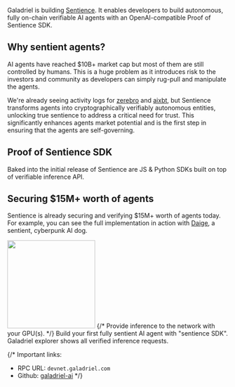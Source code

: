 Galadriel is building [Sentience](https://github.com/galadriel-ai/sentience). It enables developers to build autonomous, fully on-chain verifiable AI agents with an OpenAI-compatible Proof of Sentience SDK. 

## Why sentient agents?

AI agents have reached $10B+ market cap but most of them are still controlled by humans. This is a huge problem as it introduces risk to the investors and community as developers can simply rug-pull and manipulate the agents.

We're already seeing activity logs for [zerebro](https://zerebro.org/proof-of-conciousness) and [aixbt](https://aixbt.tech/agent), but Sentience transforms agents into cryptographically verifiably autonomous entities, unlocking true sentience to address a critical need for trust. This significantly enhances agents market potential and is the first step in ensuring that the agents are self-governing.


##  Proof of Sentience SDK

Baked into the initial release of Sentience are JS & Python SDKs built on top of verifiable inference API.

## Securing $15M+ worth of agents

Sentience is already securing and verifying $15M+ worth of agents today. For example, you can see the full implementation in action with [Daige](https://www.daige.ai/proof), a sentient, cyberpunk AI dog.

<img height="200" src="/images/POS.png" />

<CardGroup cols={2}>
    {/* <Card title="Run a node" href="/nodes/requirements" icon="bolt">
    Provide inference to the network with your GPU(s).
  </Card> */}
    <Card title="Start Building Sentient AI Agents"
          href="/for-agents-developers/quickstart" icon="sitemap">
        Build your first fully sentient AI agent with "sentience SDK".
    </Card>
    <Card title="Check out the explorer"
          href="https://explorer.galadriel.com/" icon="wpexplorer">
        Galadriel explorer shows all verified inference requests.
    </Card>
</CardGroup>

{/* Important links:
* RPC URL: `devnet.galadriel.com`
* Github: [galadriel-ai](https://github.com/galadriel-ai) */}